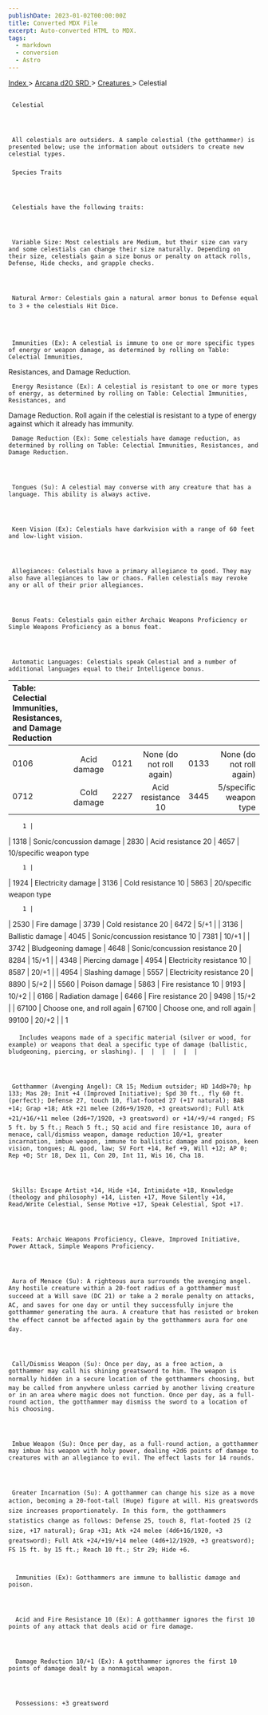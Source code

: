 ```yaml
---
publishDate: 2023-01-02T00:00:00Z
title: Converted MDX File
excerpt: Auto-converted HTML to MDX.
tags:
  - markdown
  - conversion
  - Astro
---
```







[
      Index
     ](-index)
     >
     [
      Arcana d20 SRD
     ](arcana-d20-srd-index)
     >
     [
      Creatures
     ](arcana-d20-srd-creatures-index)
     > Celestial
    





## 
     Celestial
    



     All celestials are outsiders. A sample celestial (the gotthammer) is presented below; use the information about outsiders to create new celestial types.
    


### 
     Species Traits
    



     Celestials have the following traits:
    



     Variable Size: Most celestials are Medium, but their size can vary and some celestials can change their size naturally. Depending on their size, celestials gain a size bonus or penalty on attack rolls, Defense, Hide checks, and grapple checks.
    



     Natural Armor: Celestials gain a natural armor bonus to Defense equal to 3 + the celestials Hit Dice.
    



     Immunities (Ex): A celestial is immune to one or more specific types of energy or weapon damage, as determined by rolling on Table: Celectial Immunities,
Resistances, and Damage Reduction.
    



     Energy Resistance (Ex): A celestial is resistant to one or more types of energy, as determined by rolling on Table: Celectial Immunities, Resistances, and
Damage Reduction. Roll again if the celestial is resistant to a type of energy against which it already has immunity.
    



     Damage Reduction (Ex): Some celestials have damage reduction, as determined by rolling on Table: Celectial Immunities, Resistances, and Damage Reduction.
    



     Tongues (Su): A celestial may converse with any creature that has a language. This ability is always active.
    



     Keen Vision (Ex): Celestials have darkvision with a range of 60 feet and low-light vision.
    



     Allegiances: Celestials have a primary allegiance to good. They may also have allegiances to law or chaos. Fallen celestials may revoke any or all of their prior allegiances.
    



     Bonus Feats: Celestials gain either Archaic Weapons Proficiency or Simple Weapons Proficiency as a bonus feat.
    



     Automatic Languages: Celestials speak Celestial and a number of additional languages equal to their Intelligence bonus.
    


| Table: Celectial Immunities, Resistances, and Damage Reduction |  |  |  |  |  |
| :---------------------------------------------------------------- | :--: | :--: | :--: | :--: | --: |
|  |  |  |  |  |  |
| 0106 | Acid damage | 0121 | None (do not roll again) | 0133 | None (do not roll again) |
| 0712 | Cold damage | 2227 | Acid resistance 10 | 3445 | 5/specific weapon type
       
        1 |
| 1318 | Sonic/concussion damage | 2830 | Acid resistance 20 | 4657 | 10/specific weapon type
       
        1 |
| 1924 | Electricity damage | 3136 | Cold resistance 10 | 5863 | 20/specific weapon type
       
        1 |
| 2530 | Fire damage | 3739 | Cold resistance 20 | 6472 | 5/+1 |
| 3136 | Ballistic damage | 4045 | Sonic/concussion resistance 10 | 7381 | 10/+1 |
| 3742 | Bludgeoning damage | 4648 | Sonic/concussion resistance 20 | 8284 | 15/+1 |
| 4348 | Piercing damage | 4954 | Electricity resistance 10 | 8587 | 20/+1 |
| 4954 | Slashing damage | 5557 | Electricity resistance 20 | 8890 | 5/+2 |
| 5560 | Poison damage | 5863 | Fire resistance 10 | 9193 | 10/+2 |
| 6166 | Radiation damage | 6466 | Fire resistance 20 | 9498 | 15/+2 |
| 67100 | Choose one, and roll again | 67100 | Choose one, and roll again | 99100 | 20/+2 |
| 1
       
       Includes weapons made of a specific material (silver or wood, for example) or weapons that deal a specific type of damage (ballistic, bludgeoning, piercing, or slashing). |  |  |  |  |  |




     Gotthammer (Avenging Angel): CR 15; Medium outsider; HD 14d8+70; hp 133; Mas 20; Init +4 (Improved Initiative); Spd 30 ft., fly 60 ft. (perfect); Defense 27, touch 10, flat-footed 27 (+17 natural); BAB +14; Grap +18; Atk +21 melee (2d6+9/1920, +3 greatsword); Full Atk +21/+16/+11 melee (2d6+7/1920, +3 greatsword) or +14/+9/+4 ranged; FS 5 ft. by 5 ft.; Reach 5 ft.; SQ acid and fire resistance 10, aura of menace, call/dismiss weapon, damage reduction 10/+1, greater incarnation, imbue weapon, immune to ballistic damage and poison, keen vision, tongues; AL good, law; SV Fort +14, Ref +9, Will +12; AP 0; Rep +0; Str 18, Dex 11, Con 20, Int 11, Wis 16, Cha 18.
    



     Skills: Escape Artist +14, Hide +14, Intimidate +18, Knowledge (theology and philosophy) +14, Listen +17, Move Silently +14, Read/Write Celestial, Sense Motive +17, Speak Celestial, Spot +17.
    



     Feats: Archaic Weapons Proficiency, Cleave, Improved Initiative, Power Attack, Simple Weapons Proficiency.
    



     Aura of Menace (Su): A righteous aura surrounds the avenging angel. Any hostile creature within a 20-foot radius of a gotthammer must succeed at a Will save (DC 21) or take a 2 morale penalty on attacks, AC, and saves for one day or until they successfully injure the gotthammer generating the aura. A creature that has resisted or broken the effect cannot be affected again by the gotthammers aura for one day.
    



     Call/Dismiss Weapon (Su): Once per day, as a free action, a gotthammer may call his shining greatsword to him. The weapon is normally hidden in a secure location of the gotthammers choosing, but may be called from anywhere unless carried by another living creature or in an area where magic does not function. Once per day, as a full-round action, the gotthammer may dismiss the sword to a location of his choosing.
    



     Imbue Weapon (Su): Once per day, as a full-round action, a gotthammer may imbue his weapon with holy power, dealing +2d6 points of damage to creatures with an allegiance to evil. The effect lasts for 14 rounds.
    



     Greater Incarnation (Su): A gotthammer can change his size as a move action, becoming a 20-foot-tall (Huge) figure at will. His greatswords size increases proportionately. In this form, the gotthammers statistics change as follows: Defense 25, touch 8, flat-footed 25 (2 size, +17 natural); Grap +31; Atk +24 melee (4d6+16/1920, +3 greatsword); Full Atk +24/+19/+14 melee (4d6+12/1920, +3 greatsword); FS 15 ft. by 15 ft.; Reach 10 ft.; Str 29; Hide +6.
     


      Immunities (Ex): Gotthammers are immune to ballistic damage and poison.
     



      Acid and Fire Resistance 10 (Ex): A gotthammer ignores the first 10 points of any attack that deals acid or fire damage.
     



      Damage Reduction 10/+1 (Ex): A gotthammer ignores the first 10 points of damage dealt by a nonmagical weapon.
     



      Possessions: +3 greatsword
     




